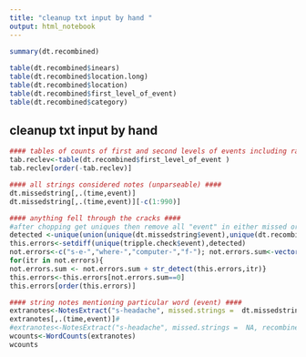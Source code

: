 ```yaml
---
title: "cleanup txt input by hand "
output: html_notebook
---
```

```r
summary(dt.recombined)
 
table(dt.recombined$inears)
table(dt.recombined$location.long)
table(dt.recombined$location) 
table(dt.recombined$first_level_of_event)
table(dt.recombined$category)
```
## cleanup txt input by hand 

```r
#### tables of counts of first and second levels of events including rares ####
tab.reclev<-table(dt.recombined$first_level_of_event )
tab.reclev[order(-tab.reclev)]
```
```r
#### all strings considered notes (unparseable) ####
dt.missedstring[,.(time,event)]
dt.missedstring[,.(time,event)][-c(1:990)]
```
```r
#### anything fell through the cracks #### 
#after chopping get uniques then remove all "event" in either missed or recombined
detected <-unique(union(unique(dt.missedstring$event),unique(dt.recombined$event)))
this.errors<-setdiff(unique(tripple.check$event),detected) 
not.errors<-c("s-e-","where-","computer-","f-"); not.errors.sum<-vector(length = length(this.errors))
for(itr in not.errors){
not.errors.sum <- not.errors.sum + str_detect(this.errors,itr)}
this.errors<-this.errors[not.errors.sum==0]
this.errors[order(this.errors)]
```
```r
#### string notes mentioning particular word (event) ####
extranotes<-NotesExtract("s-headache", missed.strings =  dt.missedstring, recombined =  dt.recombined)
extranotes[,.(time,event)]#
#extranotes<-NotesExtract("s-headache", missed.strings =  NA, recombined =  dt.recombined)
wcounts<-WordCounts(extranotes)
wcounts
```




 